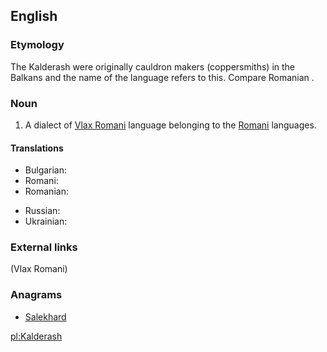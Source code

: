 ==English==
{{wikipedia}}

===Etymology===
The Kalderash were originally cauldron makers (coppersmiths) in the Balkans and the name of the language refers to this. Compare Romanian {{term|căldărar||coppersmith|lang=ro}}.

===Noun===
{{en-noun|-}}

# A dialect of [[Vlax Romani]] language belonging to the [[Romani]] languages.

====Translations====
{{trans-top}}
* Bulgarian: {{t-needed|bg}}
* Romani: {{t-needed|rom}}
* Romanian: {{t-needed|ro}}
{{trans-mid}}
* Russian: {{t|ru|кэлдэрарски́й|m}} {{qualifier|диале́кт, язы́к}}
* Ukrainian: {{t-needed|uk}}
{{trans-bottom}}

===External links===
{{ethnologue|code=rmy}} (Vlax Romani)

===Anagrams===
* [[Salekhard#English|Salekhard]]

[[pl:Kalderash]]